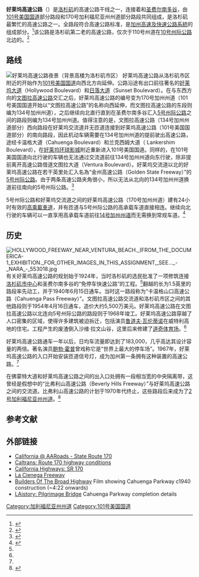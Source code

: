{{NoteTA|G1=US CA Cities}}
{{Infobox US Road
|Name = 好莱坞高速公路<br/>Hollywood Freeway<br/><small>101号美国国道（部分路段）<br/>170号加利福尼亚州州道（部分路段）</small>
|Shield = US 101 (CA).svg
|Shield2 = California 170.svg
|Map = Hollywood Freeway.svg
|Mile = 16.6
|System=[[美国国道|美国国道]]（US 101）<br/>[[加利福尼亚州州道|加利福尼亚州州道]]（SR 170）
|Maint=[[加利福尼亚州运输部|加利福尼亚州运输部]]
|Formed = 1968年
|Direction A = 南
|From = [[File:US_101_(CA).svg|20px]][[File:California_110.svg|20px]] [[101号美国国道加利福尼亚州段|US 101]]／[[110号州际公路和110号加利福尼亚州州道|SR 101]]（[[洛杉矶市中心|洛杉矶市中心]]）
|Junction = [[File:US_101_(CA).svg|20px]][[File:California_134.svg|20px]][[File:California_170.svg|20px]] [[101号美国国道加利福尼亚州段|US 101]]／[[文图拉高速公路|SR 134]]／SR 170（北好莱坞）
|Direction B = 北
|To = [[File:I-5_(CA).svg|20px]] [[5号州际公路加利福尼亚州段|I-5]]（太阳-{谷}-）
}}
'''好莱坞高速公路'''（{{Lang-en|'''Hollywood Freeway'''}}）是[[洛杉矶|洛杉矶]]的高速公路干线之一，连接着{{Link-en|洛杉矶盆地|Los Angeles Basin}}和[[圣费尔南多谷|圣费尔南多谷]]，由[[101号美国国道加利福尼亚州段|101号美国国道]]部分路段和170号加利福尼亚州州道部分路段共同组成，是洛杉矶最繁忙的高速公路之一。全路段符合高速公路标准，是[[加州高速及快速公路系統|加州高速及快速公路系統]]的组成部分。<ref name="cafes">{{cite web |url=http://www.leginfo.ca.gov/cgi-bin/displaycode?section=shc&group=00001-01000&file=250-257 |title=CA Codes (shc:250-257) |publisher=Leginfo |accessdate=2016-06-27 |deadurl=yes |archiveurl=https://web.archive.org/web/20121014034331/http://www.leginfo.ca.gov/cgi-bin/displaycode?section=shc&group=00001-01000&file=250-257 |archivedate=2012-10-14 }}</ref>该公路是洛杉矶第二老的高速公路，仅次于110号州道在[[10号州际公路加利福尼亚州段|10号州际公路]]北边的{{Link-en|阿罗约·塞科公园道|Arroyo Seco Parkway}}。<ref name="LAT1">{{cite news  |title=Hollywood Freeway Spans Magic and Might of L.A.  |url=http://articles.latimes.com/1994-12-19/news/mn-10830_1_hollywood-freeway  |publisher=''Los Angeles Times''  |date=1994-12-19  |author=Simon, Richard  |accessdate=2016-07-03  |archive-date=2010-10-20  |archive-url=https://web.archive.org/web/20101020155505/http://articles.latimes.com/1994-12-19/news/mn-10830_1_hollywood-freeway  |dead-url=no  }}</ref>

== 路线 ==
[[File:LosAngeles04.jpg|好莱坞高速公路夜景（背景高楼为洛杉矶市区）]]
好莱坞高速公路从洛杉矶市区附近的{{Link-en|四层交流道|Four Level Interchange}}开始作为[[101号美国国道加利福尼亚州段|101号美国国道]]向西北方向延伸。公路沿途有出口前往著名的[[好莱坞大道|好莱坞大道]]（Hollywood Boulevard）和[[日落大道|日落大道]]（Sunset Boulevard）。在{{Link-en|好莱坞交流道|Hollywood Split}}与东西方向的[[文图拉高速公路|文图拉高速公路]]交汇之后，好莱坞高速公路的编号变为170号加州州道（101号美国国道开始以“文图拉高速公路”的名称向西延伸，而文图拉高速公路的东段则编为134号加州州道），之后继续向北直行直到在圣费尔南多谷汇入[[5号州际公路加利福尼亚州段|5号州际公路]]之间的路段则编为134号加州州道。值得注意的是，文图拉高速公路（134号加州州道部分）西向路段在好莱坞交流道并无匝道连接到好莱坞高速公路（101号美国国道部分）的南向路段，因此机动车辆需要在134号加州州道的提前驶出高速公路，途经卡温格大道（Cahuenga Boulevard）和兰克西姆大道（ Lankershim Boulevard），在[[好莱坞环球影城|好莱坞环球影城]]附近重新进入101号美国国道。同样的，在101号美国国道向北行驶的车辆也无法通过交流道前往134号加州州道向东行驶，除非提前离开高速公路借道文图拉大道（Ventura Boulevard）。好莱坞交流道以北的好莱坞高速公路在若干英里处汇入名為“金州高速公路（Golden State Freeway）”的[[5号州际公路加利福尼亚州段|5号州际公路]]。由于两条高速公路夹角很小，所以无法从北向的134号加州州道换道前往南向的5号州际公路。<ref>{{Cite web|url=http://www.aaroads.com/california/ca-134.html|title=California 134|publisher=AARoads|accessdate=2016-07-03|archive-date=2016-08-06|archive-url=https://web.archive.org/web/20160806010628/http://www.aaroads.com/california/ca-134.html|dead-url=no}}</ref>

5号州际公路和好莱坞交流道之间的好莱坞高速公路（170号加州州道）建有24小时有效的[[高乘載車道|高乘載車道]]，并有匝道与5号州际公路的高承载车道直接相连。继续向北行驶的车辆可以一直享用高承载车道前往[[14号加利福尼亚州州道|14号加州州道]]而无需换到常规车道。<ref>{{Cite web|url=http://www.dot.ca.gov/hq/traffops/trafmgmt/hov/files/HOV_SoCal.pdf|title=HOV Maps - Southern California|publisher=加利福尼亚州运输部|accessdate=2016-07-03|archive-date=2015-09-05|archive-url=https://web.archive.org/web/20150905232216/http://www.dot.ca.gov/hq/traffops/trafmgmt/hov/files/HOV_SoCal.pdf|dead-url=no}}</ref>

== 历史 ==
[[File:HOLLYWOOD_FREEWAY_NEAR_VENTURA_BEACH._(FROM_THE_DOCUMERICA-1_EXHIBITION._FOR_OTHER_IMAGES_IN_THIS_ASSIGNMENT,_SEE..._-_NARA_-_553018.jpg|thumb]]
有关好莱坞高速公路的规划始于1924年，当时洛杉矶的选民批准了一项修筑连接[[洛杉矶市中心|洛杉矶市中心]]和圣费尔南多谷的“免停车快速公路”的工程。<ref name="LAT1"/>翻越{{Link-en|卡温格山口|Cahuenga Pass}}的长为1.5英里的路段率先动工，并于1940年6月15日通车。当时这一路段称为“卡温格山口高速公路（Cahuenga Pass Freeway）”。文图拉高速公路交流道和洛杉矶市区之间的其他路段则于1954年4月16日通车，造价大约5,500万美元。好莱坞高速公路在文图拉高速公路以北连向5号州际公路的路段则于1968年竣工。好莱坞高速公路穿越了人口密集的区域，使得许多建筑被迫拆迁，包括演员[[鲁道夫·瓦伦蒂诺|鲁道夫·瓦伦蒂诺]]在威特利高地的住宅。工程产生的废渣倒入沙维·拉文山谷，这里后来修建了[[道奇体育场|道奇体育场]]。<ref name="LAT1"/>

好莱坞高速公路通车一年以后，日均车流量即达到了183,000，几乎高达其设计容量的两倍。著名演员[[鲍勃·霍普|鲍勃·霍普]]曾戏称它是“世界上最大的停车场”。1967年，好莱坞高速公路的入口开始安装匝道信号灯，成为加州第一条拥有这种装置的高速公路。<ref name="LAT1"/>

在佛蒙特大道和好莱坞高速公路之间的出入口处拥有一段相当宽的中央隔离带，这曾经是假想中的“比弗利山高速公路（Beverly Hills Freeway）”与好莱坞高速公路之间的交流道。比弗利山高速公路的计划于1970年代终止，这些路段后来成为了[[2号加利福尼亚州州道|2号加利福尼亚州州道]]。<ref name="LAM1">{{cite news |title=Highways From Hell |url=http://books.google.com/books?id=gV0EAAAAMBAJ&pg=PA46&dq=%22hollywood+Freeway%22#v=onepage&q=%22hollywood%20Freeway%22&f=false |publisher= Los Angeles Magazine |date= 1999-12-01| author = }}</ref>

== 参考文献 ==
{{Reflist}}

== 外部链接 ==
*[http://www.aaroads.com/california/ca-170.html California @ AARoads - State Route 170]{{Wayback|url=http://www.aaroads.com/california/ca-170.html |date=20150410213636 }}
*[http://www.dot.ca.gov/hq/roadinfo/sr170 Caltrans: Route 170 highway conditions]{{Wayback|url=http://www.dot.ca.gov/hq/roadinfo/sr170 |date=20150204073613 }}
*[http://www.cahighways.org/169-176.html#170 California Highways: SR 170]{{Wayback|url=http://www.cahighways.org/169-176.html#170 |date=20150227040202 }}
*[http://www.socalregion.com/highways/socal_unsigned/la_cienega_fwy/ La Cienega Freeway]{{Wayback|url=http://www.socalregion.com/highways/socal_unsigned/la_cienega_fwy/ |date=20150204074057 }}
*[http://archive.org/details/BuildersOfTh Builders Of The Broad Highway] Film showing Cahuenga Parkway c1940 construction (~4:22 onwards)
*[https://web.archive.org/web/20141019232516/http://laist.com/2008/09/20/laistory_pilgrimage_bridge.php LAistory: Pilgrimage Bridge] Cahuenga Parkway completion details
{{大洛杉矶地区高速公路}}
[[Category:加利福尼亚州州道|Category:加利福尼亚州州道]]
[[Category:101号美国国道|Category:101号美国国道]]